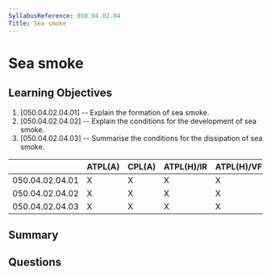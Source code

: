 ```yaml
---
SyllabusReference: 050.04.02.04
Title: Sea smoke
---
```


# Sea smoke

## Learning Objectives

1. [050.04.02.04.01] -- Explain the formation of sea smoke.
2. [050.04.02.04.02] -- Explain the conditions for the development of sea smoke.
3. [050.04.02.04.03] -- Summarise the conditions for the dissipation of sea
   smoke.

|                 | ATPL(A) | CPL(A) | ATPL(H)/IR | ATPL(H)/VFR | CPL(H) | IR  | CBIR(A) |
| --------------- | ------- | ------ | ---------- | ----------- | ------ | --- | ------- |
| 050.04.02.04.01 | X       | X      | X          | X           | X      | X   | X       |
| 050.04.02.04.02 | X       | X      | X          | X           | X      | X   | X       |
| 050.04.02.04.03 | X       | X      | X          | X           | X      | X   | X       |

## Summary

## Questions
